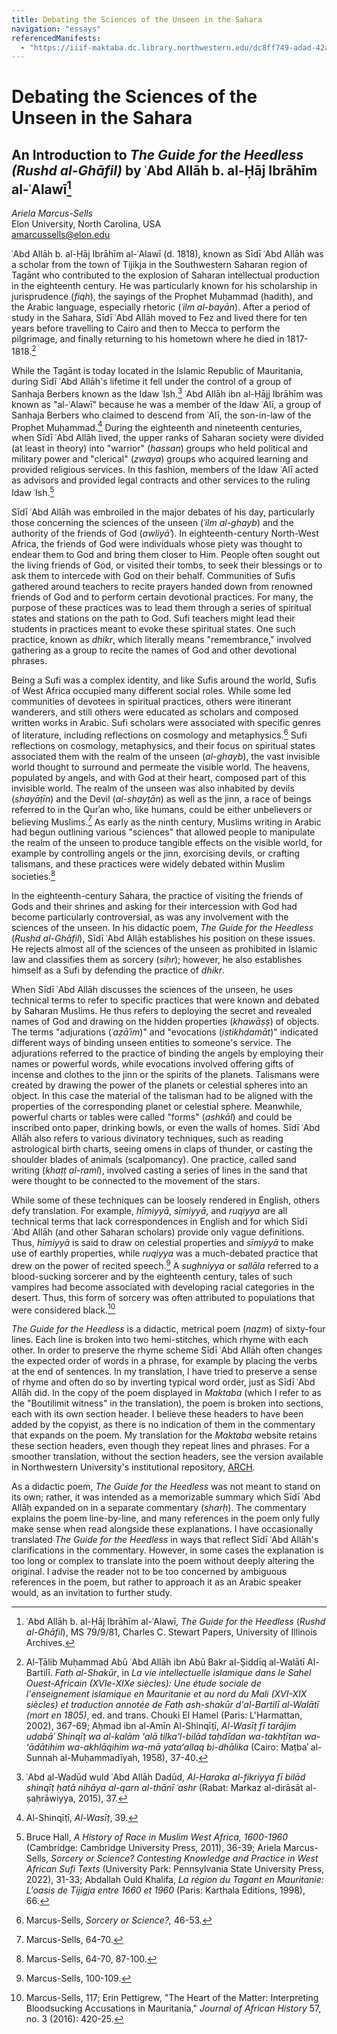 ```yaml
---
title: Debating the Sciences of the Unseen in the Sahara
navigation: "essays"
referencedManifests:
  - "https://iiif-maktaba.dc.library.northwestern.edu/dc8ff749-adad-42a7-81e0-0eb473ef88a5.json"
---
```


# Debating the Sciences of the Unseen in the Sahara

## An Introduction to *The Guide for the Heedless (Rushd al-Ghāfil)* by ʿAbd Allāh b. al-Ḥāj Ibrāhīm al-ʿAlawī[^1]

*Ariela Marcus-Sells*  
Elon University, North Carolina, USA    
amarcussells@elon.edu

ʿAbd Allāh b. al-Ḥāj Ibrāhīm al-ʿAlawī (d. 1818), known as Sīdī ʿAbd Allāh was a scholar from the town of Tijikja in the Southwestern Saharan region of Tagānt who contributed to the explosion of Saharan intellectual production in the eighteenth century. He was particularly known for his scholarship in jurisprudence (*fiqh*), the sayings of the Prophet Muḥammad (hadith), and the Arabic language, especially rhetoric (*ʿilm al-bayān*). After a period of study in the Sahara, Sīdī ʿAbd Allāh moved to Fez and lived there for ten years before travelling to Cairo and then to Mecca to perform the pilgrimage, and finally returning to his hometown where he died in 1817-1818.[^2]

While the Tagānt is today located in the Islamic Republic of Mauritania, during Sīdī ʿAbd Allāh's lifetime it fell under the control of a group of Sanhaja Berbers known as the Idaw ʿIsh.[^3] ʿAbd Allāh ibn al-Ḥājj Ibrāhīm was known as "al-ʿAlawī" because he was a member of the Idaw ʿAlī, a group of Sanhaja Berbers who claimed to descend from ʿAlī, the son-in-law of the Prophet Muḥammad.[^4] During the eighteenth and nineteenth centuries, when Sīdī ʿAbd Allāh lived, the upper ranks of Saharan society were divided (at least in theory) into "warrior" (*hassan*) groups who held political and military power and "clerical" (*zwaya*) groups who acquired learning and provided religious services. In this fashion, members of the Idaw ʿAlī acted as advisors and provided legal contracts and other services to the ruling Idaw ʿIsh.[^5]

Sīdī ʿAbd Allāh was embroiled in the major debates of his day, particularly those concerning the sciences of the unseen (*ʿilm al-ghayb*) and the authority of the friends of God (*awliyāʾ*). In eighteenth-century North-West Africa, the friends of God were individuals whose piety was thought to endear them to God and bring them closer to Him. People often sought out the living friends of God, or visited their tombs, to seek their blessings or to ask them to intercede with God on their behalf. Communities of Sufis gathered around teachers to recite prayers handed down from renowned friends of God and to perform certain devotional practices. For many, the purpose of these practices was to lead them through a series of spiritual states and stations on the path to God. Sufi teachers might lead their students in practices meant to evoke these spiritual states. One such practice, known as *dhikr*, which literally means "remembrance," involved gathering as a group to recite the names of God and other devotional phrases.

Being a Sufi was a complex identity, and like Sufis around the world, Sufis of West Africa occupied many different social roles. While some led communities of devotees in spiritual practices, others were itinerant wanderers, and still others were educated as scholars and composed written works in Arabic. Sufi scholars were associated with specific genres of literature, including reflections on cosmology and metaphysics.[^6] Sufi reflections on cosmology, metaphysics, and their focus on spiritual states associated them with the realm of the unseen (*al-ghayb*), the vast invisible world thought to surround and permeate the visible world. The heavens, populated by angels, and with God at their heart, composed part of this invisible world. The realm of the unseen was also inhabited by devils (*shayāṭīn*) and the Devil (*al-shayṭān*) as well as the jinn, a race of beings referred to in the Qurʾan who, like humans, could be either unbelievers or believing Muslims.[^7] As early as the ninth century, Muslims writing in Arabic had begun outlining various "sciences" that allowed people to manipulate the realm of the unseen to produce tangible effects on the visible world, for example by controlling angels or the jinn, exorcising devils, or crafting talismans, and these practices were widely debated within Muslim societies.[^8]

In the eighteenth-century Sahara, the practice of visiting the friends of Gods and their shrines and asking for their intercession with God had become particularly controversial, as was any involvement with the sciences of the unseen. In his didactic poem, *The Guide for the Heedless* (*Rushd al-Ghāfil*), Sīdī ʿAbd Allāh establishes his position on these issues. He rejects almost all of the sciences of the unseen as prohibited in Islamic law and classifies them as sorcery (*siḥr*); however, he also establishes himself as a Sufi by defending the practice of *dhikr*.

When Sīdī ʿAbd Allāh discusses the sciences of the unseen, he uses technical terms to refer to specific practices that were known and debated by Saharan Muslims. He thus refers to deploying the secret and revealed names of God and drawing on the hidden properties (*khawāṣṣ*) of objects. The terms "adjurations (*ʿaẓāʾim*)" and "evocations (*istikhdamāt*)" indicated different ways of binding unseen entities to someone's service. The adjurations referred to the practice of binding the angels by employing their names or powerful words, while evocations involved offering gifts of incense and clothes to the jinn or the spirits of the planets. Talismans were created by drawing the power of the planets or celestial spheres into an object. In this case the material of the talisman had to be aligned with the properties of the corresponding planet or celestial sphere. Meanwhile, powerful charts or tables were called "forms" (*ashkāl*) and could be inscribed onto paper, drinking bowls, or even the walls of homes. Sīdī ʿAbd Allāh also refers to various divinatory techniques, such as reading astrological birth charts, seeing omens in claps of thunder, or casting the shoulder blades of animals (scalpomancy). One practice, called sand writing (*khaṭṭ al-raml*), involved casting a series of lines in the sand that were thought to be connected to the movement of the stars.

While some of these techniques can be loosely rendered in English, others defy translation. For example, *hīmiyyā*, *sīmiyyā*, and *ruqiyya* are all technical terms that lack correspondences in English and for which Sīdī ʿAbd Allāh (and other Saharan scholars) provide only vague definitions. Thus, *hīmiyyā* is said to draw on celestial properties and *sīmiyyā* to make use of earthly properties, while *ruqiyya* was a much-debated practice that drew on the power of recited speech.[^9] A *sughniyya* or *sallāla* referred to a blood-sucking sorcerer and by the eighteenth century, tales of such vampires had become associated with developing racial categories in the desert. Thus, this form of sorcery was often attributed to populations that were considered black.[^10]

*The Guide for the Heedless* is a didactic, metrical poem (*naẓm*) of sixty-four lines. Each line is broken into two hemi-stitches, which rhyme with each other. In order to preserve the rhyme scheme Sīdī ʿAbd Allāh often changes the expected order of words in a phrase, for example by placing the verbs at the end of sentences. In my translation, I have tried to preserve a sense of rhyme and often do so by inverting typical word order, just as Sīdī ʿAbd Allāh did. In the copy of the poem displayed in *Maktaba* (which I refer to as the "Boutilimit witness" in the translation), the poem is broken into sections, each with its own section header. I believe these headers to have been added by the copyist, as there is no indication of them in the commentary that expands on the poem. My translation for the *Maktaba* website retains these section headers, even though they repeat lines and phrases. For a smoother translation, without the section headers, see the version available in Northwestern University's institutional repository, [ARCH](https://arch.library.northwestern.edu/concern/generic_works/gx41mj42t?locale=en). 

As a didactic poem, *The Guide for the Heedless* was not meant to stand on its own; rather, it was intended as a memorizable summary which Sīdī ʿAbd Allāḥ expanded on in a separate commentary (*sharḥ*). The commentary explains the poem line-by-line, and many references in the poem only fully make sense when read alongside these explanations. I have occasionally translated *The Guide for the Heedless* in ways that reflect Sīdī ʿAbd Allāh's clarifications in the commentary. However, in some cases the explanation is too long or complex to translate into the poem without deeply altering the original. I advise the reader not to be too concerned by ambiguous references in the poem, but rather to approach it as an Arabic speaker would, as an invitation to further study.

[^1]: ʿAbd Allāh b. al-Ḥāj Ibrāhīm al-ʿAlawī, *The Guide for the Heedless* (*Rushd al-Ghāfil*), MS 79/9/81, Charles C. Stewart Papers, University of Illinois Archives.

[^2]: Al-Ṭālib Muḥammad Abū ʿAbd Allāh ibn Abū Bakr al-Ṣiddīq al-Walātī Al-Bartilī. *Fatḥ al-Shakūr*, in *La vie intellectuelle islamique dans le Sahel Ouest-Africain (XVIe-XIXe siècles): Une étude sociale de l\'enseignement islamique en Mauritanie et au nord du Mali (XVI-XIX siècles) et traduction annotée de Fatḥ ash-shakūr d\'al-Bartilī al-Walātī (mort en 1805)*, ed. and trans. Chouki El Hamel (Paris: L'Harmattan, 2002), 367-69; Aḥmad ibn al-Amīn Al-Shinqīṭī, *Al-Wasīṭ fī tarājim udabāʾ Shinqīṭ wa al-kalām ʻalā tilka\'l-bilād taḥdīdan wa-takhṭīṭan wa-ʻādātihim wa-akhlāqihim wa-mā yataʻallaq bi-dhālika* (Cairo: Maṭbaʾ al-Sunnah al-Muḥammadīyah, 1958), 37-40.

[^3]: ʿAbd al-Wadūd wuld ʿAbd Allāh Dadūd, *Al-Ḥaraka al-fikriyya fī bilād shinqīṭ ḥatā nihāya al-qarn al-thānī ʿashr* (Rabat: Markaz al-dirāsāt al-ṣaḥrāwiyya, 2015), 37.

[^4]: Al-Shinqīṭī, *Al-Wasīṭ*, 39.

[^5]: Bruce Hall, *A History of Race in Muslim West Africa, 1600-1960* (Cambridge: Cambridge University Press, 2011), 36-39; Ariela Marcus-Sells, *Sorcery or Science? Contesting Knowledge and Practice in West African Sufi Texts* (University Park: Pennsylvania State University Press, 2022), 31-33; Abdallah Ould Khalifa, *La région du Tagant en Mauritanie: L\'oasis de Tijigja entre 1660 et 1960* (Paris: Karthala Editions, 1998), 66.

[^6]: Marcus-Sells, *Sorcery or Science?,* 46-53.

[^7]: Marcus-Sells, 64-70.

[^8]: Marcus-Sells, 64-70, 87-100.

[^9]: Marcus-Sells, 100-109.

[^10]: Marcus-Sells, 117; Erin Pettigrew, "The Heart of the Matter: Interpreting Bloodsucking Accusations in Mauritania," *Journal of African History* 57, no. 3 (2016): 420-25.
